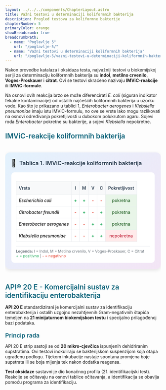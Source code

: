 ```yaml
---
layout: ../../../components/ChapterLayout.astro
title: Važni testovi u determinaciji koliformnih bakterija
description: Pregled testova za koliformne bakterije
chapterNumber: 5
primaryColor: orange
showBreadcrumb: true
breadcrumbPath:
  - name: "Poglavlje 5"
    url: "/poglavlje-5/"
  - name: "Važni testovi u determinaciji koliformnih bakterija"
    url: "/poglavlje-5/vazni-testovi-u-determinaciji-koliformnih-bakterija/"
---
```




Nakon provedbe katalaza i oksidaza testa, najvažniji testovi u biokemijskoj seriji za determinaciju koliformnih bakterija su **indol**, **metilno crvenilo**, **Voges-Proskauer** i **citrat**. Ovi se testovi skraćeno nazivaju **IMViC-reakcije** ili **IMViC-formule**. 

Na osnovi ovih reakcija brzo se može diferencirati *E. coli* (siguran indikator fekalne kontaminacije) od ostalih najčešćih koliformnih bakterija u uzorku vode. Kao što je prikazano u tablici 1, *Enterobacter aerogenes* i *Klebsiella pneumoniae* imaju istu IMViC-formulu, no ove se vrste lako mogu razlikovati na osnovi određivanja pokretljivosti u dubokom polukrutom agaru. Sojevi roda *Enterobacter* pokretne su bakterije, a sojevi *Klebsiella* nepokretne.

<h3 style="color: #096279; font-size: 1.4rem; font-weight: 600; margin: 1.5rem 0 1rem 0;">IMViC-reakcije koliformnih bakterija</h3>

<div style="overflow-x: auto; margin: 20px 0;">
  <div style="background: linear-gradient(135deg, #e3f2fd 0%, #f3e5f5 100%); border-radius: 15px; padding: 20px; box-shadow: 0 4px 12px rgba(0,0,0,0.1); margin: 20px auto; max-width: 800px;">
    <div style="display: flex; align-items: center; margin-bottom: 15px;">
      <span style="font-size: 24px; margin-right: 10px;">🦠</span>
      <h3 style="margin: 0; color: #2c3e50; font-weight: 600; font-size: 18px;">Tablica 1. IMViC-reakcije koliformnih bakterija</h3>
    </div>
    <div style="background: white; border-radius: 10px; padding: 15px; overflow-x: auto;">
      <table style="width: 100%; border-collapse: collapse; font-size: 14px;">
        <thead>
          <tr style="background: #f8f9fa;">
            <th style="padding: 12px 8px; border: 1px solid #e9ecef; text-align: left; font-weight: 600; color: #2c3e50;">Vrsta</th>
            <th style="padding: 12px 8px; border: 1px solid #e9ecef; text-align: center; font-weight: 600; color: #2c3e50;">I</th>
            <th style="padding: 12px 8px; border: 1px solid #e9ecef; text-align: center; font-weight: 600; color: #2c3e50;">M</th>
            <th style="padding: 12px 8px; border: 1px solid #e9ecef; text-align: center; font-weight: 600; color: #2c3e50;">V</th>
            <th style="padding: 12px 8px; border: 1px solid #e9ecef; text-align: center; font-weight: 600; color: #2c3e50;">C</th>
            <th style="padding: 12px 8px; border: 1px solid #e9ecef; text-align: center; font-weight: 600; color: #2c3e50;">Pokretljivost</th>
          </tr>
        </thead>
        <tbody>
          <tr style="border-bottom: 1px solid #e9ecef;">
            <td style="padding: 10px 8px; border: 1px solid #e9ecef; font-style: italic; font-weight: 500;">Escherichia coli</td>
            <td style="padding: 10px 8px; border: 1px solid #e9ecef; text-align: center; color: #27ae60; font-weight: bold;">+</td>
            <td style="padding: 10px 8px; border: 1px solid #e9ecef; text-align: center; color: #27ae60; font-weight: bold;">+</td>
            <td style="padding: 10px 8px; border: 1px solid #e9ecef; text-align: center; color: #e74c3c; font-weight: bold;">-</td>
            <td style="padding: 10px 8px; border: 1px solid #e9ecef; text-align: center; color: #e74c3c; font-weight: bold;">-</td>
            <td style="padding: 10px 8px; border: 1px solid #e9ecef; text-align: center; background: #e8f5e8; color: #2d6930; font-weight: 500;">pokretna</td>
          </tr>
          <tr style="border-bottom: 1px solid #e9ecef;">
            <td style="padding: 10px 8px; border: 1px solid #e9ecef; font-style: italic; font-weight: 500;">Citrobacter freundii</td>
            <td style="padding: 10px 8px; border: 1px solid #e9ecef; text-align: center; color: #e74c3c; font-weight: bold;">-</td>
            <td style="padding: 10px 8px; border: 1px solid #e9ecef; text-align: center; color: #27ae60; font-weight: bold;">+</td>
            <td style="padding: 10px 8px; border: 1px solid #e9ecef; text-align: center; color: #e74c3c; font-weight: bold;">-</td>
            <td style="padding: 10px 8px; border: 1px solid #e9ecef; text-align: center; color: #27ae60; font-weight: bold;">+</td>
            <td style="padding: 10px 8px; border: 1px solid #e9ecef; text-align: center; background: #e8f5e8; color: #2d6930; font-weight: 500;">pokretna</td>
          </tr>
          <tr style="border-bottom: 1px solid #e9ecef;">
            <td style="padding: 10px 8px; border: 1px solid #e9ecef; font-style: italic; font-weight: 500;">Enterobacter aerogenes</td>
            <td style="padding: 10px 8px; border: 1px solid #e9ecef; text-align: center; color: #e74c3c; font-weight: bold;">-</td>
            <td style="padding: 10px 8px; border: 1px solid #e9ecef; text-align: center; color: #e74c3c; font-weight: bold;">-</td>
            <td style="padding: 10px 8px; border: 1px solid #e9ecef; text-align: center; color: #27ae60; font-weight: bold;">+</td>
            <td style="padding: 10px 8px; border: 1px solid #e9ecef; text-align: center; color: #27ae60; font-weight: bold;">+</td>
            <td style="padding: 10px 8px; border: 1px solid #e9ecef; text-align: center; background: #e8f5e8; color: #2d6930; font-weight: 500;">pokretna</td>
          </tr>
          <tr>
            <td style="padding: 10px 8px; border: 1px solid #e9ecef; font-style: italic; font-weight: 500;">Klebsiella pneumoniae</td>
            <td style="padding: 10px 8px; border: 1px solid #e9ecef; text-align: center; color: #e74c3c; font-weight: bold;">-</td>
            <td style="padding: 10px 8px; border: 1px solid #e9ecef; text-align: center; color: #e74c3c; font-weight: bold;">-</td>
            <td style="padding: 10px 8px; border: 1px solid #e9ecef; text-align: center; color: #27ae60; font-weight: bold;">+</td>
            <td style="padding: 10px 8px; border: 1px solid #e9ecef; text-align: center; color: #27ae60; font-weight: bold;">+</td>
            <td style="padding: 10px 8px; border: 1px solid #e9ecef; text-align: center; background: #ffeaea; color: #c62d42; font-weight: 500;">nepokretna</td>
          </tr>
        </tbody>
      </table>
      <div style="margin-top: 12px; padding-top: 8px; border-top: 1px solid #e9ecef; font-size: 12px; color: #6c757d;">
        <strong>Legenda:</strong> I = Indol, M = Metilno crvenilo, V = Voges-Proskauer, C = Citrat<br/>
        <span style="color: #27ae60;">+ = pozitivno</span> | <span style="color: #e74c3c;">- = negativno</span>
      </div>
    </div>
  </div>
</div>

<h3 style="color: #096279; font-size: 1.4rem; font-weight: 600; margin: 1.5rem 0 1rem 0;">API® 20 E - Komercijalni sustav za identifikaciju enterobakterija</h3>

**API 20 E** standardizirani je komercijalni sustav za identifikaciju enterobakterija i ostalih uzgojno nezahtjevnih Gram-negativnih štapića temeljen na **21 minijaturnom biokemijskom testu** i specijalno prilagođenoj bazi podataka.

<h4 style="color: #096279; font-size: 1.2rem; font-weight: 600; margin: 1.2rem 0 0.8rem 0;">Princip rada</h4>

API 20 E strip sastoji se od **20 mikro-cjevčica** ispunjenih dehidriranim supstratima. Ovi testovi inokuliraju se bakterijskom suspenzijom koja otapa ugrađenu podlogu. Tijekom inkubacije nastaje spontana promjena boje supstrata ili se boja mijenja tek nakon dodatka reagensa. 

**Test oksidaze** sastavni je dio konačnog profila (21. identifikacijski test). Reakcije se očitavaju na osnovi tablice očitavanja, a identifikacija se obavlja pomoću programa za identifikaciju.